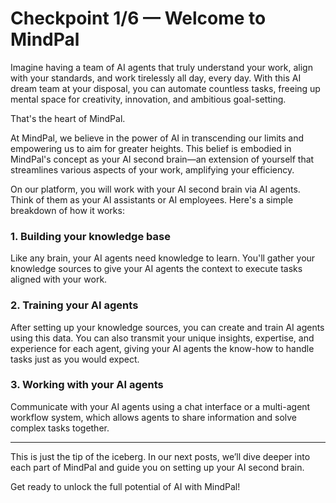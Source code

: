 # Checkpoint 1/6 — Welcome to MindPal

Imagine having a team of AI agents that truly understand your work, align with your standards, and work tirelessly all day, every day. With this AI dream team at your disposal, you can automate countless tasks, freeing up mental space for creativity, innovation, and ambitious goal-setting.

That's the heart of MindPal.

At MindPal, we believe in the power of AI in transcending our limits and empowering us to aim for greater heights. This belief is embodied in MindPal's concept as your AI second brain—an extension of yourself that streamlines various aspects of your work, amplifying your efficiency.

On our platform, you will work with your AI second brain via AI agents. Think of them as your AI assistants or AI employees. Here's a simple breakdown of how it works:

### 1. Building your knowledge base

Like any brain, your AI agents need knowledge to learn. You'll gather your knowledge sources to give your AI agents the context to execute tasks aligned with your work.

### 2. Training your AI agents

After setting up your knowledge sources, you can create and train AI agents using this data. You can also transmit your unique insights, expertise, and experience for each agent, giving your AI agents the know-how to handle tasks just as you would expect.

### 3. Working with your AI agents

Communicate with your AI agents using a chat interface or a multi-agent workflow system, which allows agents to share information and solve complex tasks together.

---

This is just the tip of the iceberg. In our next posts, we’ll dive deeper into each part of MindPal and guide you on setting up your AI second brain.

Get ready to unlock the full potential of AI with MindPal!


<PageFooter />

